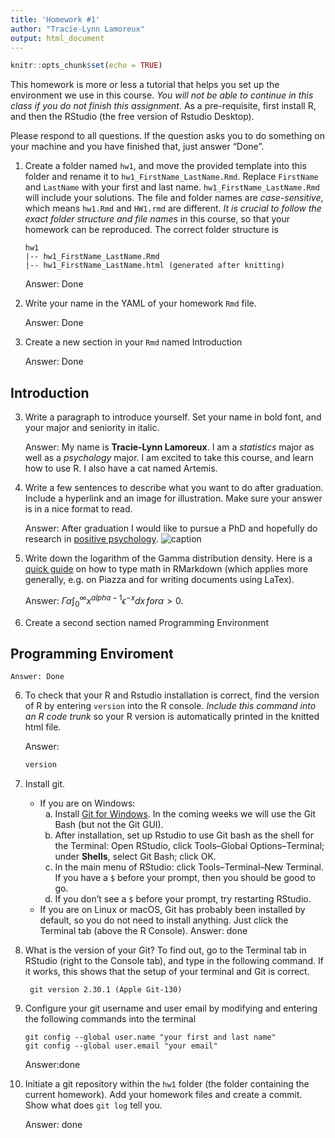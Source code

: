 ```yaml
---
title: 'Homework #1'
author: "Tracie-Lynn Lamoreux"
output: html_document
---
```


```r
knitr::opts_chunk$set(echo = TRUE)
```

This homework is more or less a tutorial that helps you set up the environment we use in this course. 
*You will not be able to continue in this class if you do not finish this assignment.*
As a pre-requisite, first install R, and then the RStudio (the free version of Rstudio Desktop). 

Please respond to all questions. If the question asks you to do something on your machine and you have finished that, just answer "Done". 

1. Create a folder named `hw1`, and move the provided template into this folder and rename it to `hw1_FirstName_LastName.Rmd`.
Replace `FirstName` and `LastName` with your first and last name. 
`hw1_FirstName_LastName.Rmd` will include your solutions. The file and folder names are *case-sensitive*, which means `hw1.Rmd` and `HW1.rmd` are different. 
*It is crucial to follow the exact folder structure and file names* in this course, so that your homework can be reproduced. The correct folder structure is

    ```
    hw1
    |-- hw1_FirstName_LastName.Rmd
    |-- hw1_FirstName_LastName.html (generated after knitting)
    ```
    

    Answer: Done


2. Write your name in the YAML of your homework `Rmd` file.

    Answer: Done


2. Create a new section in your `Rmd` named Introduction

    Answer: Done

## Introduction

3. Write a paragraph to introduce yourself. Set your name in bold font, and your major and seniority in italic. 


    Answer: My name is **Tracie-Lynn Lamoreux**. I am a *statistics* major as well as a *psychology* major. I am excited to take this course, and learn how to use R. I also have a cat named Artemis. 

  
4. Write a few sentences to describe what you want to do after graduation. Include a hyperlink and an image for illustration. Make sure your answer is in a nice format to read. 

    Answer: After graduation I would like to pursue a PhD and hopefully do research in [positive psychology](https://positivepsychology.com/what-is-positive-psychology-definition/). ![caption](/Users/tracie-lynnlamoreux/Desktop/HW1/positive.png)
    

4. Write down the logarithm of the Gamma distribution density. Here is a [quick guide](https://rpruim.github.io/s341/S19/from-class/MathinRmd.html) on how to type math in RMarkdown (which applies more generally, e.g. on Piazza and for writing documents using LaTex).

    Answer: 
    $\Gamma\alpha\int_{0}^{\infty}x^{alpha-1}\epsilon^{-x}dx\, for  \alpha > 0.$

5. Create a second section named Programming Environment

## Programming Enviroment
    Answer: Done

  
6. To check that your R and Rstudio installation is correct, find the version of R by entering `version` into the R console. *Include this command into an R code trunk* so your R version is automatically printed in the knitted html file. 

    Answer: 
```r
version
```

7. Install git. 
    - If you are on Windows: 
        a. Install [Git for Windows](https://gitforwindows.org/). In the coming weeks we will use the Git Bash (but not the Git GUI). 
        b. After installation, set up Rstudio to use Git bash as the shell for the Terminal: Open RStudio, click Tools--Global Options--Terminal; under **Shells**, select Git Bash; click OK. 
        c. In the main menu of RStudio: click Tools--Terminal--New Terminal. If you have a `$` before your prompt, then you should be good to go.
        d. If you don't see a `$` before your prompt, try restarting RStudio.
    - If you are on Linux or macOS, Git has probably been installed by default, so you do not need to install anything. Just click the Terminal tab (above the R Console).
    Answer: done

8. What is the version of your Git? To find out, go to the Terminal tab in RStudio (right to the Console tab), and type in the following command. If it works, this shows that the setup of your terminal and Git is correct. 
<!-- Then explore the bash command line and Git. -->

    ```
  git version 2.30.1 (Apple Git-130)
    ```


  
9. Configure your git username and user email by modifying and entering the following commands into the terminal

    ```
    git config --global user.name "your first and last name"
    git config --global user.email "your email"
    ```

    Answer:done
    
1. Initiate a git repository within the `hw1` folder (the folder containing the current homework). Add your homework files and create a commit. Show what does `git log` tell you.

    Answer: done

